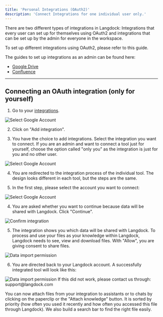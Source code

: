 ```yaml
---
title: 'Personal Integrations (OAuth2)'
description: 'Connect Integrations for one individual user only.'
---
```


There are two different types of integrations in Langdock: Integrations that every user can set up for themselves using OAuth2 and integrations that can be set up by the admin for everyone in the workspace.

To set up different integrations using OAuth2, please refer to this guide.

The guides to set up integrations as an admin can be found here:
- [Google Drive](/product/integrations/drive)
- [Confluence](/product/integrations/confluence)

----------

## Connecting an OAuth integration (only for yourself)

1. Go to your [integrations](https://app.langdock.com/integrations).
<img src="/images/new-integration-1.png" alt="Select Google Account" />

2. Click on "Add integration".

3. You have the choice to add integrations. Select the integration you want to connect. If you are an admin and want to connect a tool just for yourself, choose the option called "only you" as the integration is just for you and no other user.
<img src="/images/new-integration-2.png" alt="Select Google Account" />

4. You are redirected to the integration process of the individual tool. The design looks different in each tool, but the steps are the same.

3.  In the first step, please select the account you want to connect:
  <img src="/images/integration-3.png" alt="Select Google Account" />


4. You are asked whether you want to continue because data will be shared with Langdock. Click "Continue".
  <img src="/images/integration-4.png" alt="Confirm integration" />


5. The integration shows you which data will be shared with Langdock. To process and use your files as your knowledge within Langdock, Langdock needs to see, view and download files. With "Allow", you are giving consent to share files.
  <img src="/images/integration-5.png" alt="Data import permission" />

6. You are directed back to your Langdock account. A successfully integrated tool will look like this:
  <img src="/images/new-integration-3.png" alt="Data import permission" />
  If this did not work, please contact us through: support@langdock.com

You can now attach files from your integration to assistants or to chats by clicking on the paperclip or the "Attach knowledge" button. It is sorted by priority (how often you used it recently and how often you accessed this file through Langdock). We also build a search bar to find the right file easily.